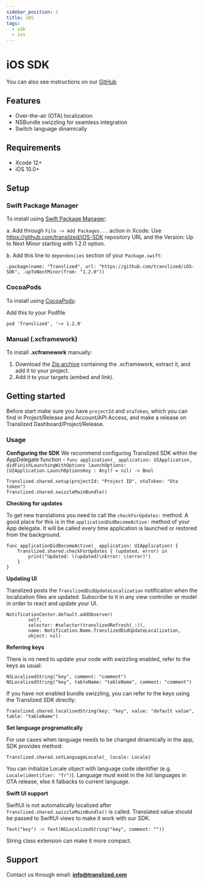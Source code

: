 ```yaml
---
sidebar_position: 1
title: iOS
tags:
  - sdk
  - ios
---
```


# iOS SDK

You can also see instructions on our [GitHub](https://github.com/translized/iOS-SDK)

## Features

- Over-the-air (OTA) localization
- NSBundle swizzling for seamless integration
- Switch language dinamically

## Requirements

- Xcode 12+
- iOS 10.0+

## Setup

### Swift Package Manager

To install using [Swift Package Manager](https://www.swift.org/package-manager/):

a. Add through `File -> Add Packages...` action in Xcode. Use https://github.com/translized/iOS-SDK repository URL and the Version: Up to Next Minor starting with 1.2.0 option.

b. Add this line to `dependencies` section of your `Package.swift`:

    .package(name: "Translized", url: "https://github.com/translized/iOS-SDK", .upToNextMinor(from: "1.2.0"))

### CocoaPods

To install using [CocoaPods](https://cocoapods.org/):

Add this to your Podfile

    pod 'Translized', '~> 1.2.0'

### Manual (.xcframework)

To install **.xcframework** manually:

1. Download the [Zip archive](https://github.com/translized/iOS-SDK/archive/refs/tags/1.2.0.zip) containing the .xcframework, extract it, and add it to your project.
2. Add it to your targets (embed and link).

## Getting started

Before start make sure you have `projectId` and `otaToken`, which you can find in Project/Release and Account/API Access, and make a release on Translized Dashboard/Project/Release.

### Usage

**Configuring the SDK**
We recommend configuring Translized SDK within the AppDelegate function - `func application(_ application: UIApplication, didFinishLaunchingWithOptions launchOptions: [UIApplication.LaunchOptionsKey : Any]? = nil) -> Bool`

    Translized.shared.setup(projectId: "Project ID", otaToken: "Ota token")
    Translized.shared.swizzleMainBundle()

**Checking for updates**

To get new translations you need to call the `checkForUpdates:` method. A good place for this is in the `applicationDidBecomeActive:` method of your App delegate. It will be called every time application is launched or restored from the background.

    func applicationDidBecomeActive(_ application: UIApplication) {
        Translized.shared.checkForUpdates { (updated, error) in
            print("Updated: \(updated)\nError: \(error)")
        }
    }

**Updating UI**

Translized posts the `TranslizedDidUpdateLocalization` notification when the localization files are updated. Subscribe to it in any view controller or model in order to react and update your UI.

    NotificationCenter.default.addObserver(
            self,
            selector: #selector(translizedRefresh(_:)),
            name: Notification.Name.TranslizedDidUpdateLocalization,
            object: nil)

**Referring keys**

There is no need to update your code with swizzling enabled, refer to the keys as usual:

    NSLocalizedString("key", comment: "comment")
    NSLocalizedString("key", tableName: "tableName", comment: "comment")

If you have not enabled bundle swizzling, you can refer to the keys using the Translized SDK directly:

    Translized.shared.localisedString(key: "key", value: "default value", table: "tableName")

**Set language programatically**

For use cases when language needs to be changed dinamically in the app, SDK provides method:

    Translized.shared.setLanguageLocale(_ locale: Locale)

You can initialize Locale object with language code identifier (e.g. `Locale(identifier: "fr")`).
Language must exist in the list languages in OTA release, else it falbacks to current language.

**Swift UI support**

SwiftUI is not automatically localized after `Translized.shared.swizzleMainBundle()` is called. Translated value should be passed to SwiftUI views to make it work with our SDK.

    Text("key") -> Text(NSLocalizedString("key", comment: ""))

String class extension can make it more compact.

## Support

Contact us through email: **info@translized.com**
